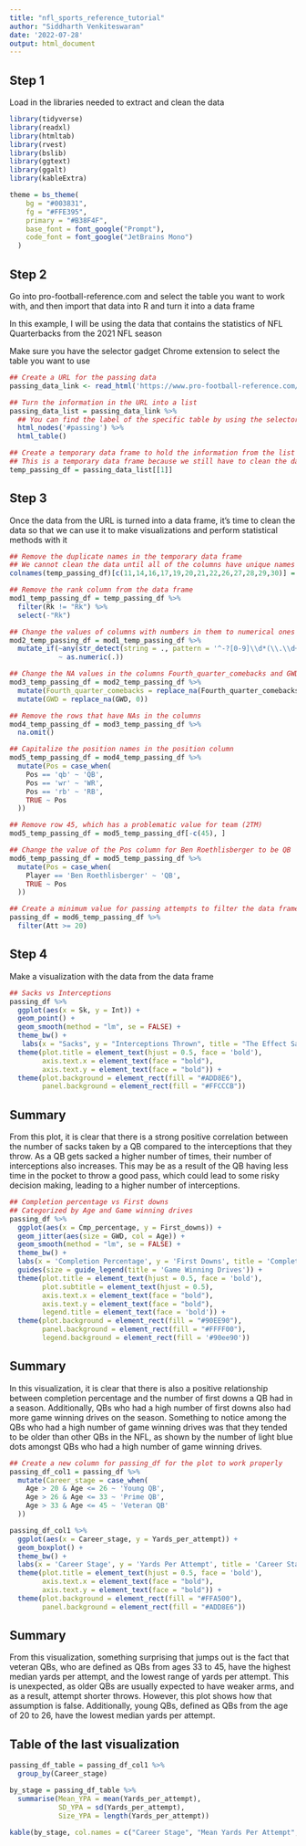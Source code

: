 ```yaml
---
title: "nfl_sports_reference_tutorial"
author: "Siddharth Venkiteswaran"
date: '2022-07-28'
output: html_document
---
```


## Step 1
Load in the libraries needed to extract and clean the data
```r
library(tidyverse)
library(readxl)
library(htmltab)
library(rvest)
library(bslib)
library(ggtext)
library(ggalt)
library(kableExtra)
```

```r
theme = bs_theme(
    bg = "#003831", 
    fg = "#FFE395", 
    primary = "#B38F4F", 
    base_font = font_google("Prompt"),
    code_font = font_google("JetBrains Mono")
  )
```

## Step 2
Go into pro-football-reference.com and select the table you want to work with, and then import that data into R and turn it into a data frame

In this example, I will be using the data that contains the statistics of NFL Quarterbacks from the 2021 NFL season

Make sure you have the selector gadget Chrome extension to select the table you want to use
```r
## Create a URL for the passing data
passing_data_link <- read_html('https://www.pro-football-reference.com/years/2021/passing.htm')

## Turn the information in the URL into a list
passing_data_list = passing_data_link %>%
  ## You can find the label of the specific table by using the selector gadget to select the table you want to use
  html_nodes('#passing') %>%
  html_table()

## Create a temporary data frame to hold the information from the list
## This is a temporary data frame because we still have to clean the data once we bring the data in
temp_passing_df = passing_data_list[[1]]
```

## Step 3
Once the data from the URL is turned into a data frame, it's time to clean the data so that we can use it to make visualizations and perform statistical methods with it
```r
## Remove the duplicate names in the temporary data frame
## We cannot clean the data until all of the columns have unique names
colnames(temp_passing_df)[c(11,14,16,17,19,20,21,22,26,27,28,29,30)] = c("Cmp_percentage","TD_percentage","Int_percentage","First_downs","Yards_per_attempt","Adjusted_yards_per_attempt","Yards_per_completion","Yards_per_game","Sck_yards","Sck_percentage","Net_yards_per_attempt","Adjusted_net_yards_per_attempt","Fourth_quarter_comebacks")

## Remove the rank column from the data frame
mod1_temp_passing_df = temp_passing_df %>%
  filter(Rk != "Rk") %>%
  select(-"Rk")

## Change the values of columns with numbers in them to numerical ones
mod2_temp_passing_df = mod1_temp_passing_df %>%
  mutate_if(~any(str_detect(string = ., pattern = '^-?[0-9]\\d*(\\.\\d+)?$')), 
            ~ as.numeric(.))

## Change the NA values in the columns Fourth_quarter_comebacks and GWD to 0
mod3_temp_passing_df = mod2_temp_passing_df %>%
  mutate(Fourth_quarter_comebacks = replace_na(Fourth_quarter_comebacks, 0)) %>%
  mutate(GWD = replace_na(GWD, 0))

## Remove the rows that have NAs in the columns
mod4_temp_passing_df = mod3_temp_passing_df %>%
  na.omit()

## Capitalize the position names in the position column
mod5_temp_passing_df = mod4_temp_passing_df %>%
  mutate(Pos = case_when(
    Pos == 'qb' ~ 'QB',
    Pos == 'wr' ~ 'WR',
    Pos == 'rb' ~ 'RB',
    TRUE ~ Pos
  ))

## Remove row 45, which has a problematic value for team (2TM)
mod5_temp_passing_df = mod5_temp_passing_df[-c(45), ]

## Change the value of the Pos column for Ben Roethlisberger to be QB 
mod6_temp_passing_df = mod5_temp_passing_df %>%
  mutate(Pos = case_when(
    Player == 'Ben Roethlisberger' ~ 'QB',
    TRUE ~ Pos
  ))

## Create a minimum value for passing attempts to filter the data frame by
passing_df = mod6_temp_passing_df %>%
  filter(Att >= 20)
```

## Step 4
Make a visualization with the data from the data frame
```r
## Sacks vs Interceptions 
passing_df %>%
  ggplot(aes(x = Sk, y = Int)) +
  geom_point() +
  geom_smooth(method = "lm", se = FALSE) +
  theme_bw() +
   labs(x = "Sacks", y = "Interceptions Thrown", title = "The Effect Sacks Have On Interceptions Thrown") +
  theme(plot.title = element_text(hjust = 0.5, face = 'bold'), 
        axis.text.x = element_text(face = "bold"),
        axis.text.y = element_text(face = "bold")) +
  theme(plot.background = element_rect(fill = "#ADD8E6"),
        panel.background = element_rect(fill = "#FFCCCB"))
```

## Summary
From this plot, it is clear that there is a strong positive correlation between the number of sacks taken by a QB compared to the interceptions that they throw. As a QB gets sacked a higher number of times, their number of interceptions also increases. This may be as a result of the QB having less time in the pocket to throw a good pass, which could lead to some risky decision making, leading to a higher number of interceptions.
```r

## Completion percentage vs First downs 
## Categorized by Age and Game winning drives
passing_df %>%
  ggplot(aes(x = Cmp_percentage, y = First_downs)) +
  geom_jitter(aes(size = GWD, col = Age)) +
  geom_smooth(method = "lm", se = FALSE) +
  theme_bw() +
  labs(x = 'Completion Percentage', y = 'First Downs', title = 'Completion Percentage Compared to First Downs Gained', subtitle = 'Categorized by Age and Game Winning Drives') +
  guides(size = guide_legend(title = 'Game Winning Drives')) +
  theme(plot.title = element_text(hjust = 0.5, face = 'bold'), 
        plot.subtitle = element_text(hjust = 0.5),
        axis.text.x = element_text(face = "bold"),
        axis.text.y = element_text(face = "bold"),
        legend.title = element_text(face = 'bold')) +
  theme(plot.background = element_rect(fill = "#90EE90"),
        panel.background = element_rect(fill = "#FFFF00"),
        legend.background = element_rect(fill = '#90ee90'))
```

## Summary
In this visualization, it is clear that there is also a positive relationship between completion percentage and the number of first downs a QB had in a season. Additionally, QBs who had a high number of first downs also had more game winning drives on the season. Something to notice among the QBs who had a high number of game winning drives was that they tended to be older than other QBs in the NFL, as shown by the number of light blue dots amongst QBs who had a high number of game winning drives.  

```r
## Create a new column for passing_df for the plot to work properly
passing_df_col1 = passing_df %>%
  mutate(Career_stage = case_when(
    Age > 20 & Age <= 26 ~ 'Young QB',
    Age > 26 & Age <= 33 ~ 'Prime QB',
    Age > 33 & Age <= 45 ~ 'Veteran QB'
  ))

passing_df_col1 %>%
  ggplot(aes(x = Career_stage, y = Yards_per_attempt)) +
  geom_boxplot() +
  theme_bw() +
  labs(x = 'Career Stage', y = 'Yards Per Attempt', title = 'Career Stage of Quarterbacks Compared to Their Yards Per Attempt') +
  theme(plot.title = element_text(hjust = 0.5, face = 'bold'), 
        axis.text.x = element_text(face = "bold"),
        axis.text.y = element_text(face = "bold")) +
  theme(plot.background = element_rect(fill = "#FFA500"),
        panel.background = element_rect(fill = "#ADD8E6"))
```

## Summary
From this visualization, something surprising that jumps out is the fact that veteran QBs, who are defined as QBs from ages 33 to 45, have the highest median yards per attempt, and the lowest range of yards per attempt. This is unexpected, as older QBs are usually expected to have weaker arms, and as a result, attempt shorter throws. However, this plot shows how that assumption is false. Additionally, young QBs, defined as QBs from the age of 20 to 26, have the lowest median yards per attempt.

## Table of the last visualization
```r
passing_df_table = passing_df_col1 %>%
  group_by(Career_stage)

by_stage = passing_df_table %>%
  summarise(Mean_YPA = mean(Yards_per_attempt),
            SD_YPA = sd(Yards_per_attempt),
            Size_YPA = length(Yards_per_attempt))

kable(by_stage, col.names = c("Career Stage", "Mean Yards Per Attempt", "Standard Deviation Yards Per Attempt", "Sample Size"))
```

